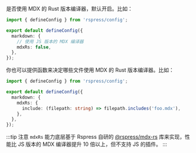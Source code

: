 是否使用 MDX 的 Rust 版本编译器，默认开启。比如：

```ts title="rspress.config.ts"
import { defineConfig } from 'rspress/config';

export default defineConfig({
  markdown: {
    // 使用 JS 版本的 MDX 编译器
    mdxRs: false,
  },
});
```

你也可以提供函数来决定哪些文件使用 MDX 的 Rust 版本编译器。比如：

```ts title="rspress.config.ts"
import { defineConfig } from 'rspress/config';

export default defineConfig({
  markdown: {
    mdxRs: {
      include: (filepath: string) => filepath.includes('foo.mdx'),
    },
  },
});
```

:::tip 注意
`mdxRs` 能力底层基于 Rspress 自研的 [@rspress/mdx-rs](https://github.com/web-infra-dev/mdx-rs) 库来实现，性能比 JS 版本的 MDX 编译器提升 10 倍以上，但不支持 JS 的插件。
:::
